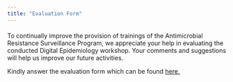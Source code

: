 ```yaml
---
title: "Evaluation Form"
---
```


#### 

To continually improve the provision of trainings of the Antimicrobial Resistance Surveillance Program, we appreciate your help in evaluating the conducted Digital Epidemiology workshop. Your comments and suggestions will help us improve our future activities. 


Kindly answer the evaluation form which can be found [here.](https://docs.google.com/forms/d/e/1FAIpQLScua0qBuq6ScBrSfHN095HXMnuYitMh7Ny-JD1hR7ZHN9UkwQ/viewform)